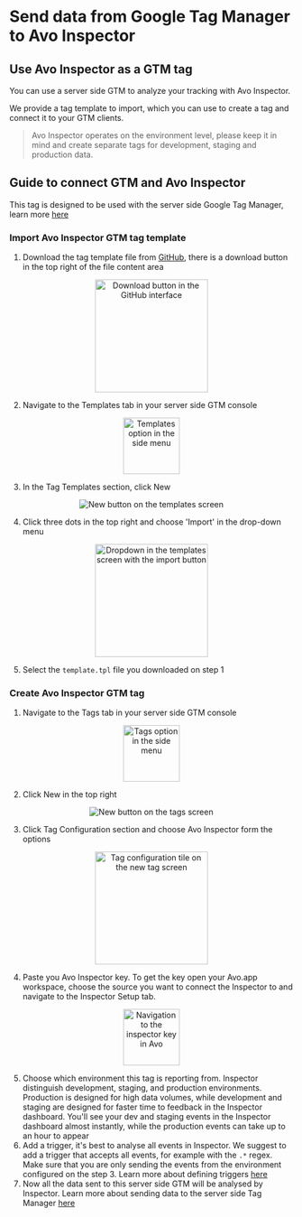 # Send data from Google Tag Manager to Avo Inspector

## Use Avo Inspector as a GTM tag

You can use a server side GTM to analyze your tracking with Avo Inspector.

We provide a tag template to import, which you can use to create a tag and connect it to your GTM clients.

> Avo Inspector operates on the environment level, please keep it in mind and create separate tags for development, staging and production data.

## Guide to connect GTM and Avo Inspector

This tag is designed to be used with the server side Google Tag Manager, learn more [here](https://developers.google.com/tag-platform/tag-manager/server-side/overview)

### Import Avo Inspector GTM tag template

1. Download the tag template file from [GitHub](https://github.com/avohq/gtm-server-avo-inspector-template/blob/master/template.tpl), there is a download button in the top right of the file content area
<center style={{marginBottom: 16 + "px"}}>
  <img
    src={'/images/server-gtm-download.png'}
    alt="Download button in the GitHub interface"
    height="200"
  />
</center>

2. Navigate to the Templates tab in your server side GTM console
<center style={{marginBottom: 16 + "px"}}>
  <img
    src={'/images/server-gtm-templates.png'}
    alt="Templates option in the side menu"
     height="100"
  />
</center>

3. In the Tag Templates section, click New
<center style={{marginBottom: 16 + "px"}}>
  <img
    src={'/images/server-gtm-template-new.png'}
    alt="New button on the templates screen"
  />
</center>

4. Click three dots in the top right and choose 'Import' in the drop-down menu
<center style={{marginBottom: 16 + "px"}}>
  <img
    src={'/images/server-gtm-import.png'}
    alt="Dropdown in the templates screen with the import button"
    height="200"
  />
</center>

5. Select the `template.tpl` file you downloaded on step 1

### Create Avo Inspector GTM tag

1. Navigate to the Tags tab in your server side GTM console
<center style={{marginBottom: 16 + "px"}}>
  <img
    src={'/images/server-gtm-tags.png'}
    alt="Tags option in the side menu"
    height="100"
  />
</center>


2. Click New in the top right
<center style={{marginBottom: 16 + "px"}}>
  <img
    src={'/images/server-gtm-tag-new.png'}
    alt="New button on the tags screen"
  />
</center>

3. Click Tag Configuration section and choose Avo Inspector form the options
<center style={{marginBottom: 16 + "px"}}>
  <img
    src={'/images/server-gtm-tag-configuration.png'}
    alt="Tag configuration tile on the new tag screen"
    height="200"
  />
</center>

4. Paste you Avo Inspector key. To get the key open your Avo.app workspace, choose the source you want to connect the Inspector to and navigate to the Inspector Setup tab.
<center style={{marginBottom: 16 + "px"}}>
  <img
    src={'/images/server-gtm-avo-inspector-setup.png'}
    alt="Navigation to the inspector key in Avo"
    height="100"
  />
</center>

5. Choose which environment this tag is reporting from. Inspector distinguish development, staging, and production environments. Production is designed for high data volumes, while development and staging are designed for faster time to feedback in the Inspector dashboard. You'll see your dev and staging events in the Inspector dashboard almost instantly, while the production events can take up to an hour to appear
6. Add a trigger, it's best to analyse all events in Inspector. We suggest to add a trigger that accepts all events, for example with the `.*` regex. Make sure that you are only sending the events from the environment configured on the step 3. Learn more about defining triggers [here](https://support.google.com/tagmanager/topic/7679384)
7. Now all the data sent to this server side GTM will be analysed by Inspector. Learn more about sending data to the server side Tag Manager [here](https://developers.google.com/tag-platform/tag-manager/server-side/send-data)